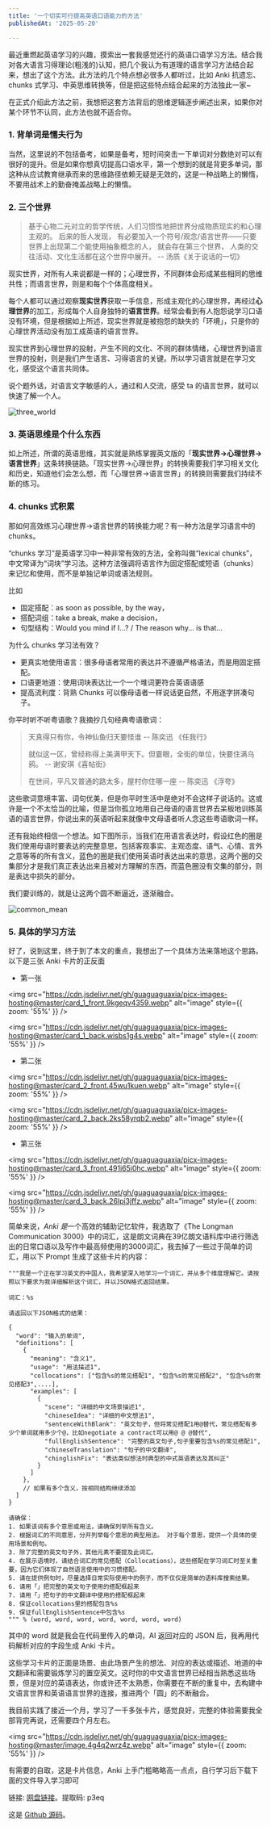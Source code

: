 ```yaml
---
title: '一个切实可行提高英语口语能力的方法'
publishedAt: '2025-05-20'

---
```


最近重燃起英语学习的兴趣，摸索出一套我感觉还行的英语口语学习方法。结合我对各大语言习得理论(粗浅的)认知，把几个我认为有道理的语言学习方法结合起来，想出了这个方法。此方法的几个特点想必很多人都听过，比如 Anki 抗遗忘、chunks 式学习、中英思维转换等，但是把这些特点结合起来的方法独此一家~

在正式介绍此方法之前，我想把这套方法背后的思维逻辑逐步阐述出来，如果你对某个环节不认同，此方法也就不适合你。

### 1. 背单词是懦夫行为
当然，这里说的不包括备考，如果是备考，短时间突击一下单词对分数绝对可以有很好的提升。但是如果你想真切提高口语水平，第一个想到的就是背更多单词，那这种从应试教育继承而来的思维路径依赖无疑是无效的，这是一种战略上的懒惰，不要用战术上的勤奋掩盖战略上的懒惰。

### 2. 三个世界
> 基于心物二元对立的哲学传统，人们习惯性地把世界分成物质现实的和心理主观的。
后来的哲人发现，
有必要加入一个符号/观念/语言世界——只要世界上出现第二个能使用抽象概念的人，
就会存在第三个世界，
人类的交往活动、文化生活都在这个世界中展开。
-- 汤质《关于说话的一切》


现实世界，对所有人来说都是一样的；心理世界，不同群体会形成某些相同的思维共性；而语言世界，则是和每个个体高度相关。

每个人都可以通过观察**现实世界**获取一手信息，形成主观化的心理世界，再经过**心理世界**的加工，形成每个人自身独特的**语言世界**。经常会看到有人抱怨说学习口语没有环境，但是根据如上所述，现实世界就是被抱怨的缺失的「环境」，只是你的心理世界活动没有加工成英语的语言世界。

现实世界到心理世界的投射，产生不同的文化、不同的群体情绪，心理世界到语言世界的投射，则是我们产生语言、习得语言的关键。所以学习语言就是在学习文化，感受这个语言共同体。

说个题外话，对语言文字敏感的人，通过和人交流，感受 ta 的语言世界，就可以快速了解一个人。

![three_world](https://cdn.jsdelivr.net/gh/guaguaguaxia/picx-images-hosting@master/three_wrold.9dd6vfhxps.webp)

### 3. 英语思维是个什么东西
如上所述，所谓的英语思维，其实就是熟练掌握英文版的「**现实世界->心理世界->语言世界**」这条转换链路。「现实世界->心理世界」的转换需要我们学习相关文化和历史，知道他们会怎么想，而「心理世界->语言世界」的转换则需要我们持续不断的练习。




### 4. chunks 式积累
那如何高效练习心理世界->语言世界的转换能力呢？有一种方法是学习语言中的 chunks。

“chunks 学习”是英语学习中一种非常有效的方法，全称叫做“lexical chunks”，中文常译为“词块”学习法。这种方法强调将语言作为固定搭配或短语（chunks）来记忆和使用，而不是单独记单词或语法规则。

比如

- 固定搭配：as soon as possible, by the way，
- 搭配词组：take a break, make a decision，
- 句型结构：Would you mind if I…? / The reason why… is that…

为什么 chunks 学习法有效？

- 更真实地使用语言：很多母语者常用的表达并不遵循严格语法，而是用固定搭配。
- 口语更地道：使用词块表达比一个一个堆词更符合英语语感
- 提高流利度：背熟 Chunks 可以像母语者一样说话更自然，不用逐字拼凑句子。

你平时听不听粤语歌？我摘抄几句经典粤语歌词：
> 天真得只有你，令神仙鱼归天要怪谁 -- 陈奕迅 《任我行》
>
> 就似这一区，曾经称得上美满甲天下。但霎眼，全街的单位，快要住满乌鸦。 --  谢安琪《喜帖街》
>
> 在世间，平凡又普通的路太多，屋村你住哪一座 -- 陈奕迅 《浮夸》
>


这些歌词意境丰富、词句优美，但是你平时生活中是绝对不会这样子说话的。这或许是一个不太恰当的比喻，但是当你孤立地用自己母语的语言世界去呆板地训练英语的语言世界，你说出来的英语听起来就像中文母语者听人念这些粤语歌词一样。

还有我始终相信一个想法。如下图所示，当我们在用语言表达时，假设红色的圈是我们使用母语时要表达的完整意思，包括客观事实、主观态度、语气、心情、言外之意等等的所有含义，蓝色的圈是我们使用英语时表达出来的意思，这两个圈的交集部分才是我们真正表达出来且被对方理解的东西，而蓝色圈没有交集的部分，则是表达中损失的部分。

我们要训练的，就是让这两个圆不断逼近，逐渐融合。

![common_mean](https://cdn.jsdelivr.net/gh/guaguaguaxia/picx-images-hosting@master/image.4qrjw0ao2h.webp)



### 5. 具体的学习方法
好了，说到这里，终于到了本文的重点，我想出了一个具体方法来落地这个思路。以下是三张 Anki 卡片的正反面

- 第一张

  

<img src="https://cdn.jsdelivr.net/gh/guaguaguaxia/picx-images-hosting@master/card_1_front.9kgeqv4359.webp" alt="image" style={{ zoom: '55%' }} />

<img src="https://cdn.jsdelivr.net/gh/guaguaguaxia/picx-images-hosting@master/card_1_back.wisbs1g4s.webp" alt="image" style={{ zoom: '55%' }} />

- 第二张

  

<img src="https://cdn.jsdelivr.net/gh/guaguaguaxia/picx-images-hosting@master/card_2_front.45wu1kuen.webp" alt="image" style={{ zoom: '55%' }} />

<img src="https://cdn.jsdelivr.net/gh/guaguaguaxia/picx-images-hosting@master/card_2_back.2ks58yrqb2.webp" alt="image" style={{ zoom: '55%' }} />

- 第三张

  

<img src="https://cdn.jsdelivr.net/gh/guaguaguaxia/picx-images-hosting@master/card_3_front.491i65i0hc.webp" alt="image" style={{ zoom: '55%' }} />

<img src="https://cdn.jsdelivr.net/gh/guaguaguaxia/picx-images-hosting@master/card_3_back.26lpi3jffz.webp" alt="image" style={{ zoom: '55%' }} />



简单来说，*Anki 是*一个高效的辅助记忆软件，我选取了《The Longman Communication 3000》中的词汇，这是朗文词典在39亿朗文语料库中进行筛选出的日常口语以及写作中最高频使用的3000词汇，我去掉了一些过于简单的词汇，用以下 Prompt 生成了这些卡片的内容：

```
"""我是一个正在学习英文的中国人，我希望深入地学习一个词汇，并从多个维度理解它。请按照以下要求为我详细解析这个词汇，并以JSON格式返回结果。

词汇：%s

请返回以下JSON格式的结果：

{
  "word": "输入的单词",
  "definitions": [
    {
      "meaning": "含义1",
      "usage": "用法描述1",
      "collocations": ["包含%s的常见搭配1", "包含%s的常见搭配2", "包含%s的常见搭配3",....],
      "examples": [
        {
          "scene": "详细的中文场景描述1",
          "chineseIdea": "详细的中文想法1",
          "sentenceWithBlank": "英文句子，但将常见搭配1用@替代，常见搭配有多少个单词就用多少个@，比如negotiate a contract可以用@ @ @替代",
          "fullEnglishSentence": "完整的英文句子,句子里要包含%s的常见搭配1",
          "chineseTranslation": "句子的中文翻译",
          "chinglishFix": "表达类似想法时典型的中式英语表达及其纠正"
        }
      ]
    },
    // 如果有多个含义，按相同结构继续添加
  ]
}

请确保：
1. 如果该词有多个意思或用法，请确保列举所有含义。
2. 根据词汇的不同意思，分开列举每个意思的典型用法。 对于每个意思，提供一个具体的使用场景和例句。
3. 除了完整的英文句子外，其他元素不要提及此词汇。
4. 在展示语境时，请结合词汇的常见搭配（Collocations），这些搭配在学习词汇时至关重要，因为它们体现了自然语言使用中的习惯搭配。
5. 请在提供例句时，尽量选择日常实际使用中的例子，而不仅仅是简单的语料库搜索结果。
6. 请用「」把完整的英文句子使用的搭配框起来
7. 请用「」把句子的中文翻译中使用的搭配框起来
8. 保证collocations里的搭配包含%s
9. 保证fullEnglishSentence中包含%s
""" % (word, word, word, word, word, word, word)
```



其中的 word 就是我会在代码里传入的单词，AI 返回对应的 JSON 后，我再用代码解析对应的字段生成 Anki 卡片。

这些学习卡片的正面是场景、由此场景产生的想法、对应的表达或描述、地道的中文翻译和需要锻炼学习的置空英文。这时你的中文语言世界已经相当熟悉这些场景，但是对应的英语表达，你或许还不太熟悉，你需要在不断的重复中，去构建中文语言世界和英语语言世界的连接，推进两个「圆」的不断融合。

我目前实践了接近一个月，学习了一千多张卡片，感觉良好，完整的体验需要我全部背完再说，还需要四个月左右。



<img src="https://cdn.jsdelivr.net/gh/guaguaguaxia/picx-images-hosting@master/image.4g4q2wrz4z.webp" alt="image" style={{ zoom: '55%' }} />



有需要的自取，这是卡片信息，Anki 上手门槛略略高一点点，自行学习后下载下面的文件导入学习即可

链接:   [网盘链接](https://pan.baidu.com/s/1ILXJMj2JwyIV5FG_HAqsuQ)。提取码: p3eq

这是 [Github 源码](https://github.com/guaguaguaxia/anki)。
